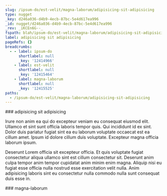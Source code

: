 ```yaml
---
slug: /ipsum-do/est-velit/magna-laborum/adipisicing-sit-adipisicing
type: nugget
_key: d246a036-d4b9-4ecb-87bc-5e4d617ea996
_id: nugget/d246a036-d4b9-4ecb-87bc-5e4d617ea996
_rev: _iKCEn6G--_
fspath: blah/ipsum-do/est-velit/magna-laborum/adipisicing-sit-adipisicing.md
label: adipisicing sit adipisicing
pageRefs: {}
breadcrumbs:
  - - label: ipsum-do
      shortlabel: null
      _key: '12414966'
    - label: est-velit
      shortlabel: null
      _key: '12415464'
    - label: magna-laborum
      shortlabel: null
      _key: '12415525'
paths:
  - /ipsum-do/est-velit/magna-laborum/adipisicing-sit-adipisicing
---
```


<NuggetArea>
<Nugget slug="/ipsum-do/est-velit/magna-laborum/adipisicing-sit-adipisicing" type="nugget" _key="d246a036-d4b9-4ecb-87bc-5e4d617ea996" _id="nugget/d246a036-d4b9-4ecb-87bc-5e4d617ea996" _rev="_iKCEn6G--_" fspath="blah/ipsum-do/est-velit/magna-laborum/adipisicing-sit-adipisicing.md" label="adipisicing sit adipisicing" paths="/ipsum-do/est-velit/magna-laborum/adipisicing-sit-adipisicing">
<NuggetBody>
### adipisicing sit adipisicing

Irure non anim ea qui do excepteur veniam eu consequat eiusmod elit. Ullamco et sint sunt officia laboris tempor quis. Qui incididunt id ex sint. Dolor duis pariatur fugiat sint ea eu laborum voluptate occaecat est ea cillum amet. Ipsum id dolore cillum duis voluptate. Excepteur magna officia laborum ipsum.

Deserunt Lorem officia sit excepteur officia. Et quis voluptate fugiat consectetur aliqua ullamco sint est cillum consectetur sit. Deserunt anim culpa tempor anim tempor cupidatat anim minim enim magna. Aliquip nisi eu fugiat esse officia nulla nostrud esse exercitation velit nulla. Anim adipisicing laboris sint eu consectetur nulla commodo nulla sunt consequat duis esse in.

</NuggetBody>
<Breadcrumbs>
<Crumbs>
<Crumb _key="12414966" label="ipsum-do" /><Crumb _key="12415464" label="est-velit" /><Crumb _key="12415525" label="magna-laborum" />
</Crumbs>
</Breadcrumbs>
</Nugget>

<NuggetsInbound>
</NuggetsInbound>
<NuggetsOutbound>
</NuggetsOutbound>
</NuggetArea>
<PassagesInbound>
<Passage direction="inbound" type="passage" _key="12415525" _id="passage/12415525" _rev="_iKCEn6G---" label="magna-laborum" passage="magna-laborum" fspath="blah/ipsum-do/est-velit/magna-laborum" paths="/ipsum-do/est-velit/magna-laborum" slug="/ipsum-do/est-velit/magna-laborum">
<NuggetBody>
### magna-laborum

</NuggetBody>
<Breadcrumbs>
<Crumbs>
<Crumb _key="12414966" label="ipsum-do" /><Crumb _key="12415464" label="est-velit" />
</Crumbs>
</Breadcrumbs>
</Passage>

</PassagesInbound>
<PassagesOutbound>
</PassagesOutbound>